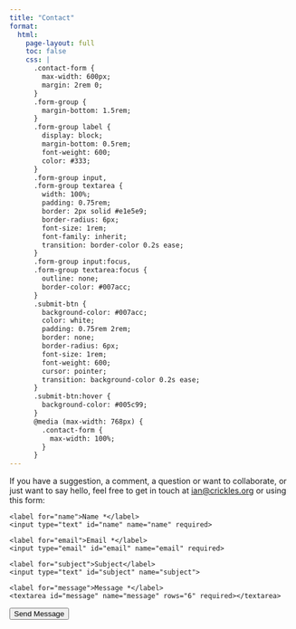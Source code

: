```yaml
---
title: "Contact"
format: 
  html:
    page-layout: full
    toc: false
    css: |
      .contact-form {
        max-width: 600px;
        margin: 2rem 0;
      }
      .form-group {
        margin-bottom: 1.5rem;
      }
      .form-group label {
        display: block;
        margin-bottom: 0.5rem;
        font-weight: 600;
        color: #333;
      }
      .form-group input,
      .form-group textarea {
        width: 100%;
        padding: 0.75rem;
        border: 2px solid #e1e5e9;
        border-radius: 6px;
        font-size: 1rem;
        font-family: inherit;
        transition: border-color 0.2s ease;
      }
      .form-group input:focus,
      .form-group textarea:focus {
        outline: none;
        border-color: #007acc;
      }
      .submit-btn {
        background-color: #007acc;
        color: white;
        padding: 0.75rem 2rem;
        border: none;
        border-radius: 6px;
        font-size: 1rem;
        font-weight: 600;
        cursor: pointer;
        transition: background-color 0.2s ease;
      }
      .submit-btn:hover {
        background-color: #005c99;
      }
      @media (max-width: 768px) {
        .contact-form {
          max-width: 100%;
        }
      }
---
```


If you have a suggestion, a comment, a question or want to collaborate, or just want to say hello, feel free to get in touch at [ian@crickles.org](mailto:ian@crickles.org) or using this form:

<form action="https://formspree.io/f/YOUR_FORM_ID" method="POST" class="contact-form">
  <div class="form-group">
    <label for="name">Name *</label>
    <input type="text" id="name" name="name" required>
  </div>
  
  <div class="form-group">
    <label for="email">Email *</label>
    <input type="email" id="email" name="email" required>
  </div>
  
  <div class="form-group">
    <label for="subject">Subject</label>
    <input type="text" id="subject" name="subject">
  </div>
  
  <div class="form-group">
    <label for="message">Message *</label>
    <textarea id="message" name="message" rows="6" required></textarea>
  </div>
  
  <button type="submit" class="submit-btn">Send Message</button>
</form>

